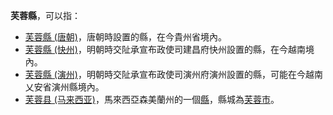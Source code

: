 '''芙蓉縣'''，可以指：
*[[芙蓉縣_(唐朝)|芙蓉縣 (唐朝)]]，唐朝時設置的縣，在今貴州省境內。
*[[芙蓉縣_(快州)|芙蓉縣 (快州)]]，明朝時交阯承宣布政使司建昌府快州設置的縣，在今越南境內。
*[[芙蓉縣_(演州)|芙蓉縣 (演州)]]，明朝時交阯承宣布政使司演州府演州設置的縣，可能在今越南乂安省演州縣境內。
*[[芙蓉县_(马来西亚)|芙蓉县 (马来西亚)]]，馬來西亞森美蘭州的一個[[马来西亚行政区划#县（Daerah/Jajahan）|縣]]，縣城為[[芙蓉市|芙蓉市]]。

{{Disambig|A|Cat=三字亚洲县名消歧义}}